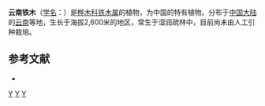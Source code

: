 {{Speciesbox 
| taxon = Ostrya yunnanensis
| authority =  Hu ex P. C. Li
}}

'''云南铁木'''（[[学名|学名]]：{{lang|la|''Ostrya yunnanensis''}}）是[[桦木科|桦木科]][[铁木属|铁木属]]的植物，为中国的特有植物。分布于[[中国大陆|中国大陆]]的[[云南|云南]]等地，生长于海拔2,600米的地区，常生于湿润疏林中，目前尚未由人工引种栽培。

== 参考文献 ==
<div class="references-small">
* {{cite web| url =http://www.bioinfo.cn/db05/KmzwSpecies.php?action=view&id=2166| title =云南铁木| work =《中国高等植物数据库全库》| publisher =中国科学院微生物研究所| author =昆明植物研究所| accessdate =2009-02-23| deadurl =yes| archiveurl =https://web.archive.org/web/20160305002043/http://www.bioinfo.cn/db05/KmzwSpecies.php?action=view&id=2166| archivedate =2016-03-05}}
</div>
{{Taxonbar|from=Q1557117}}

[[Category:铁木属|Y]]
[[Category:云南植物|Y]]
[[Category:中國特有植物|Y]]